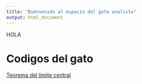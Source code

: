 ```yaml
---
title: "Bienvenido al espacio del gato analista"
output: html_document
---
```

HOLA

# Codigos del gato 
[Teorema del limite central](https://marfernandezollero.github.io/RWD/Ejercicio_6)
